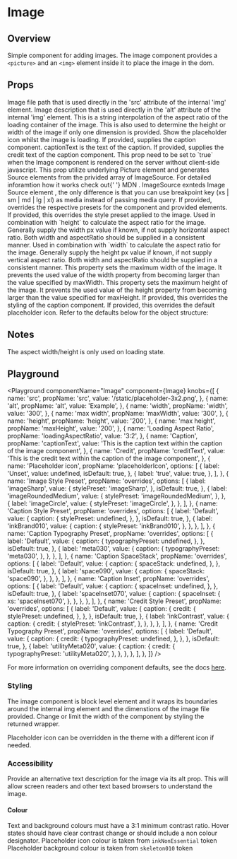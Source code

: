 

# Image

## Overview

Simple component for adding images.
The image component provides a `<picture>` and an `<img>` element inside it to place the image in the dom.

## Props

<LegacyBlock marginTop="sizing040">
  <Prop name="src" type="string">
    Image file path that is used directly in the 'src' attribute of the internal
    'img' element.
  </Prop>
  <Prop name="alt" type="string">
    Image description that is used directly in the 'alt' attribute of the
    internal 'img' element.
  </Prop>
  <Prop name="loadingAspectRatio" type="MQ<string>">
    This is a string interpolation of the aspect ratio of the loading container
    of the image. This is also used to determine the height or width of the
    image if only one dimension is provided.
  </Prop>
  <Prop name="placeholderIcon" type="boolean" default={false}>
    Show the placeholder icon whilst the image is loading.
  </Prop>
  <Prop name="captionText" type="string">
    If provided, supplies the caption component. captionText is the text of the
    caption.
  </Prop>
  <Prop name="creditText" type="string">
    If provided, supplies the credit text of the caption component.
  </Prop>
  <Prop name="renderOnServer" type="boolean">
    This prop need to be set to `true` when the Image component is rendered on
    the server without client-side javascript.
  </Prop>
  <Prop name="sources" type="ImageSource[]">
    This prop utilize underlying Picture element and generates Source elements
    from the privided array of ImageSource. For detailed inforamtion how it
    works check out{' '}
    <Link href="https://developer.mozilla.org/en-US/docs/Web/HTML/Element/picture">
      MDN
    </Link>. 
    ImageSource exnteds <Link href="https://developer.mozilla.org/en-US/docs/Web/API/HTMLSourceElement">
      Image Source element
    </Link>, the only difference is that you can use breakpoint key  <InlineCode>(xs | sm | md | lg | xl)</InlineCode>  as <InlineCode>media</InlineCode> instead
    of passing media query.
  </Prop>
  <Prop name="overrides" type="object">
    If provided, overrides the respective presets for the component and provided
    elements.
    <Prop name="stylePreset" type="MQ<string>">
      If provided, this overrides the style preset applied to the image.
    </Prop>
    <Prop name="width" type="MQ<string>" default="100%">
      Used in combination with `height` to calculate the aspect ratio for the
      image. Generally supply the width px value if known, if not supply
      horizontal aspect ratio. Both width and aspectRatio should be supplied in
      a consistent manner.
    </Prop>
    <Prop name="height" type="MQ<string>" default="auto">
      Used in combination with `width` to calculate the aspect ratio for the
      image. Generally supply the height px value if known, if not supply
      vertical aspect ratio. Both width and aspectRatio should be supplied in a
      consistent manner.
    </Prop>
    <Prop name="maxWidth" type="MQ<string>">
      This property sets the maximum width of the image. It prevents the used
      value of the width property from becoming larger than the value specified
      by maxWidth.
    </Prop>
    <Prop name="maxHeight" type="MQ<string>">
      This property sets the maximum height of the image. It prevents the used
      value of the height property from becoming larger than the value specified
      for maxHeight.
    </Prop>
    <Prop name="caption" type="CaptionOverrides">
      If provided, this overrides the styling of the caption component.
    </Prop>
    <Prop name="placeholderIcon" type="ReactElement<NewsKitIcon>">
      If provided, this overrides the default placeholder icon.
    </Prop>
    Refer to the defaults below for the object structure:
    <CodeFromDefaultPresets componentName="image" />
  </Prop>
</LegacyBlock>

## Notes

The aspect width/height is only used on loading state.

## Playground

<Playground
  componentName="Image"
  component={Image}
  knobs={[
    {
      name: 'src',
      propName: 'src',
      value: '/static/placeholder-3x2.png',
    },
    {
      name: 'alt',
      propName: 'alt',
      value: 'Example',
    },
    {
      name: 'width',
      propName: 'width',
      value: '300',
    },
    {
      name: 'max width',
      propName: 'maxWidth',
      value: '300',
    },
    {
      name: 'height',
      propName: 'height',
      value: '200',
    },
    {
      name: 'max height',
      propName: 'maxHeight',
      value: '200',
    },
    {
      name: 'Loading Aspect Ratio',
      propName: 'loadingAspectRatio',
      value: '3:2',
    },
    {
      name: 'Caption',
      propName: 'captionText',
      value:
        'This is the caption text within the caption of the image component',
    },
    {
      name: 'Credit',
      propName: 'creditText',
      value:
        'This is the credit text within the caption of the image component',
    },
    {
      name: 'Placeholder icon',
      propName: 'placeholderIcon',
      options: [
        {
          label: 'Unset',
          value: undefined,
          isDefault: true,
        },
        {
          label: 'true',
          value: true,
        },
      ],
    },
    {
      name: 'Image Style Preset',
      propName: 'overrides',
      options: [
        {
          label: 'imageSharp',
          value: {
            stylePreset: 'imageSharp',
          },
          isDefault: true,
        },
        {
          label: 'imageRoundedMedium',
          value: {
            stylePreset: 'imageRoundedMedium',
          },
        },
        {
          label: 'imageCircle',
          value: {
            stylePreset: 'imageCircle',
          },
        },
      ],
    },
    {
      name: 'Caption Style Preset',
      propName: 'overrides',
      options: [
        {
          label: 'Default',
          value: {
            caption: {
              stylePreset: undefined,
            },
          },
          isDefault: true,
        },
        {
          label: 'inkBrand010',
          value: {
            caption: {
              stylePreset: 'inkBrand010',
            },
          },
        },
      ],
    },
    {
      name: 'Caption Typography Preset',
      propName: 'overrides',
      options: [
        {
          label: 'Default',
          value: {
            caption: {
              typographyPreset: undefined,
            },
          },
          isDefault: true,
        },
        {
          label: 'meta030',
          value: {
            caption: {
              typographyPreset: 'meta030',
            },
          },
        },
      ],
    },
    {
      name: 'Caption SpaceStack',
      propName: 'overrides',
      options: [
        {
          label: 'Default',
          value: {
            caption: {
              spaceStack: undefined,
            },
          },
          isDefault: true,
        },
        {
          label: 'space090',
          value: {
            caption: {
              spaceStack: 'space090',
            },
          },
        },
      ],
    },
    {
      name: 'Caption Inset',
      propName: 'overrides',
      options: [
        {
          label: 'Default',
          value: {
            caption: {
              spaceInset: undefined,
            },
          },
          isDefault: true,
        },
        {
          label: 'spaceInset070',
          value: {
            caption: {
              spaceInset: {
                xs: 'spaceInset070',
              },
            },
          },
        },
      ],
    },
    {
      name: 'Credit Style Preset',
      propName: 'overrides',
      options: [
        {
          label: 'Default',
          value: {
            caption: {
              credit: {
                stylePreset: undefined,
              },
            },
          },
          isDefault: true,
        },
        {
          label: 'inkContrast',
          value: {
            caption: {
              credit: {
                stylePreset: 'inkContrast',
              },
            },
          },
        },
      ],
    },
    {
      name: 'Credit Typography Preset',
      propName: 'overrides',
      options: [
        {
          label: 'Default',
          value: {
            caption: {
              credit: {
                typographyPreset: undefined,
              },
            },
          },
          isDefault: true,
        },
        {
          label: 'utilityMeta020',
          value: {
            caption: {
              credit: {
                typographyPreset: 'utilityMeta020',
              },
            },
          },
        },
      ],
    },
  ]}
/>

For more information on overriding component defaults, see the docs [here](/theming/component-defaults/overview).

### Styling

The image component is block level element and it wraps its boundaries around the internal img element and the dimenstions of the image file provided. Change or limit the width of the component by styling the returned wrapper.

Placeholder icon can be overridden in the theme with a different icon if needed.

### Accessibility

Provide an alternative text description for the image via its alt prop. This will allow screen readers and other text based browsers to understand the image.

#### Colour

Text and background colours must have a 3:1 minimum contrast ratio.
Hover states should have clear contrast change or should include a non colour designator.
Placeholder icon colour is taken from `inkNonEssential` token
Placeholder background colour is taken from `skeleton010` token
